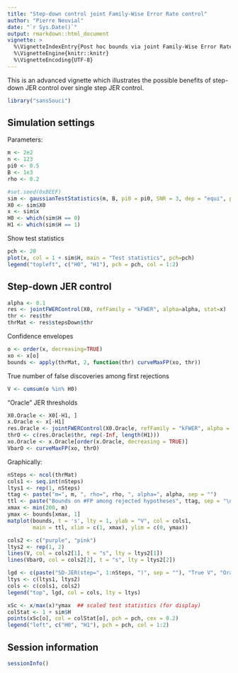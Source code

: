```yaml
---
title: "Step-down control joint Family-Wise Error Rate control"
author: "Pierre Neuvial"
date: "`r Sys.Date()`"
output: rmarkdown::html_document
vignette: >
  %\VignetteIndexEntry{Post hoc bounds via joint Family-Wise Error Rate control}
  %\VignetteEngine{knitr::knitr}
  %\VignetteEncoding{UTF-8}
---
```


This is an advanced vignette which illustrates the possible benefits of step-down JER control over single step JER control.

```r
library("sansSouci")
```

## Simulation settings

Parameters:
```r
m <- 2e2
n <- 123
pi0 <- 0.5
B <- 1e3
rho <- 0.2

#set.seed(0xBEEF)
sim <- gaussianTestStatistics(m, B, pi0 = pi0, SNR = 3, dep = "equi", param = rho)
X0 <- sim$X0
x <- sim$x
H0 <- which(sim$H == 0)
H1 <- which(sim$H == 1)
```

Show test statistics
```r
pch <- 20
plot(x, col = 1 + sim$H, main = "Test statistics", pch=pch)
legend("topleft", c("H0", "H1"), pch = pch, col = 1:2)
```

## Step-down JER control
```r
alpha <- 0.1
res <- jointFWERControl(X0, refFamily = "kFWER", alpha=alpha, stat=x)
thr <- res$thr
thrMat <- res$stepsDown$thr
```

Confidence envelopes
```r
o <- order(x, decreasing=TRUE)
xo <- x[o]
bounds <- apply(thrMat, 2, function(thr) curveMaxFP(xo, thr))
```

True number of false discoveries among first rejections
```r
V <- cumsum(o %in% H0)
```

"Oracle" JER thresholds
```r
X0.Oracle <- X0[-H1, ]
x.Oracle <- x[-H1]
res.Oracle <- jointFWERControl(X0.Oracle, refFamily = "kFWER", alpha = alpha, stat = x.Oracle)
thrO <- c(res.Oracle$thr, rep(-Inf, length(H1)))
xo.Oracle <- x.Oracle[order(x.Oracle, decreasing = TRUE)]
VbarO <- curveMaxFP(xo, thrO)
```

Graphically:
```r
nSteps <- ncol(thrMat)
cols1 <- seq.int(nSteps)
ltys1 <- rep(1, nSteps)
ttag <- paste("m=", m, ", rho=", rho, ", alpha=", alpha, sep = "")
ttl <- paste("Bounds on #FP among rejected hypotheses", ttag, sep = "\n")
xmax <- min(200, m)
ymax <- bounds[xmax, 1]
matplot(bounds, t = 's', lty = 1, ylab = "V", col = cols1,
        main = ttl, xlim = c(1, xmax), ylim = c(0, ymax))

cols2 <- c("purple", "pink")
ltys2 <- rep(1, 2)
lines(V, col = cols2[1], t = "s", lty = ltys2[1])
lines(VbarO, col = cols2[2], t = "s", lty = ltys2[2])

lgd <- c(paste("SD-JER(step=", 1:nSteps, ")", sep = ""), "True V", "Oracle JER")
ltys <- c(ltys1, ltys2)
cols <- c(cols1, cols2)
legend("top", lgd, col = cols, lty = ltys)

xSc <- x/max(x)*ymax  ## scaled test statistics (for display)
colStat <- 1 + sim$H
points(xSc[o], col = colStat[o], pch = pch, cex = 0.2)
legend("left", c("H0", "H1"), pch = pch, col = 1:2)
```

## Session information
```r
sessionInfo()
```

